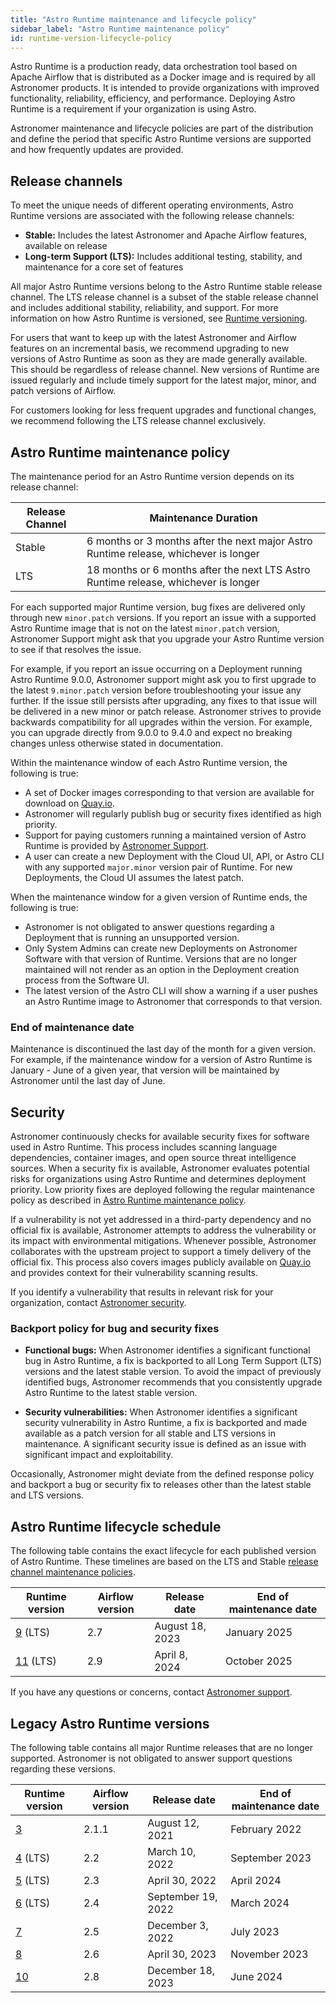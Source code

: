 ```yaml
---
title: "Astro Runtime maintenance and lifecycle policy"
sidebar_label: "Astro Runtime maintenance policy"
id: runtime-version-lifecycle-policy
---
```


Astro Runtime is a production ready, data orchestration tool based on Apache Airflow that is distributed as a Docker image and is required by all Astronomer products. It is intended to provide organizations with improved functionality, reliability, efficiency, and performance. Deploying Astro Runtime is a requirement if your organization is using Astro.

Astronomer maintenance and lifecycle policies are part of the distribution and define the period that specific Astro Runtime versions are supported and how frequently updates are provided.

## Release channels

To meet the unique needs of different operating environments, Astro Runtime versions are associated with the following release channels:

- **Stable:** Includes the latest Astronomer and Apache Airflow features, available on release
- **Long-term Support (LTS):** Includes additional testing, stability, and maintenance for a core set of features

All major Astro Runtime versions belong to the Astro Runtime stable release channel. The LTS release channel is a subset of the stable release channel and includes additional stability, reliability, and support. For more information on how Astro Runtime is versioned, see [Runtime versioning](runtime-image-architecture.mdx#runtime-versioning).

For users that want to keep up with the latest Astronomer and Airflow features on an incremental basis, we recommend upgrading to new versions of Astro Runtime as soon as they are made generally available. This should be regardless of release channel. New versions of Runtime are issued regularly and include timely support for the latest major, minor, and patch versions of Airflow.

For customers looking for less frequent upgrades and functional changes, we recommend following the LTS release channel exclusively.

## Astro Runtime maintenance policy

The maintenance period for an Astro Runtime version depends on its release channel:

| Release Channel | Maintenance Duration                                                                 |
| --------------- | ------------------------------------------------------------------------------------ |
| Stable          | 6 months or 3 months after the next major Astro Runtime release, whichever is longer |
| LTS             | 18 months or 6 months after the next LTS Astro Runtime release, whichever is longer  |

For each supported major Runtime version, bug fixes are delivered only through new `minor.patch` versions. If you report an issue with a supported Astro Runtime image that is not on the latest `minor.patch` version, Astronomer Support might ask that you upgrade your Astro Runtime version to see if that resolves the issue.

For example, if you report an issue occurring on a Deployment running Astro Runtime 9.0.0, Astronomer support might ask you to first upgrade to the latest `9.minor.patch` version before troubleshooting your issue any further. If the issue still persists after upgrading, any fixes to that issue will be delivered in a new minor or patch release. Astronomer strives to provide backwards compatibility for all upgrades within the version. For example, you can upgrade directly from 9.0.0 to 9.4.0 and expect no breaking changes unless otherwise stated in documentation.

Within the maintenance window of each Astro Runtime version, the following is true:

- A set of Docker images corresponding to that version are available for download on [Quay.io](https://quay.io/repository/astronomer/astro-runtime?tab=tags).
- Astronomer will regularly publish bug or security fixes identified as high priority.
- Support for paying customers running a maintained version of Astro Runtime is provided by [Astronomer Support](https://cloud.astronomer.io/open-support-request).
- A user can create a new Deployment with the Cloud UI, API, or Astro CLI with any supported `major.minor` version pair of Runtime. For new Deployments, the Cloud UI assumes the latest patch.

When the maintenance window for a given version of Runtime ends, the following is true:

- Astronomer is not obligated to answer questions regarding a Deployment that is running an unsupported version.
- Only System Admins can create new Deployments on Astronomer Software with that version of Runtime. Versions that are no longer maintained will not render as an option in the Deployment creation process from the Software UI.
- The latest version of the Astro CLI will show a warning if a user pushes an Astro Runtime image to Astronomer that corresponds to that version.

### End of maintenance date

Maintenance is discontinued the last day of the month for a given version. For example, if the maintenance window for a version of Astro Runtime is January - June of a given year, that version will be maintained by Astronomer until the last day of June.

## Security

Astronomer continuously checks for available security fixes for software used in Astro Runtime. This process includes scanning language dependencies, container images, and open source threat intelligence sources. When a security fix is available, Astronomer evaluates potential risks for organizations using Astro Runtime and determines deployment priority. Low priority fixes are deployed following the regular maintenance policy as described in [Astro Runtime maintenance policy](runtime-version-lifecycle-policy.mdx#astro-runtime-maintenance-policy).

If a vulnerability is not yet addressed in a third-party dependency and no official fix is available, Astronomer attempts to address the vulnerability or its impact with environmental mitigations. Whenever possible, Astronomer collaborates with the upstream project to support a timely delivery of the official fix. This process also covers images publicly available on [Quay.io](https://quay.io/repository/astronomer/astro-runtime?tab=tags) and provides context for their vulnerability scanning results.

If you identify a vulnerability that results in relevant risk for your organization, contact [Astronomer security](mailto:security@astronomer.io).

### Backport policy for bug and security fixes

- **Functional bugs:** When Astronomer identifies a significant functional bug in Astro Runtime, a fix is backported to all Long Term Support (LTS) versions and the latest stable version. To avoid the impact of previously identified bugs, Astronomer recommends that you consistently upgrade Astro Runtime to the latest stable version.

- **Security vulnerabilities:** When Astronomer identifies a significant security vulnerability in Astro Runtime, a fix is backported and made available as a patch version for all stable and LTS versions in maintenance. A significant security issue is defined as an issue with significant impact and exploitability.

Occasionally, Astronomer might deviate from the defined response policy and backport a bug or security fix to releases other than the latest stable and LTS versions.

## Astro Runtime lifecycle schedule

The following table contains the exact lifecycle for each published version of Astro Runtime. These timelines are based on the LTS and Stable [release channel maintenance policies](#release-channels).

| Runtime version                                                       | Airflow version | Release date       | End of maintenance date |
| --------------------------------------------------------------------- | --------------- | ------------------ | ----------------------- |
| [9](https://docs.astronomer.io/astro/runtime-release-notes#astro-runtime-900) (LTS) | 2.7             | August 18, 2023    | January 2025            |
| [11](https://docs.astronomer.io/astro/runtime-release-notes#astro-runtime-1100) (LTS)     | 2.9             | April 8, 2024      | October 2025            |

If you have any questions or concerns, contact [Astronomer support](https://cloud.astronomer.io/open-support-request).

## Legacy Astro Runtime versions

The following table contains all major Runtime releases that are no longer supported. Astronomer is not obligated to answer support questions regarding these versions.

| Runtime version                                       | Airflow version | Release date     | End of maintenance date |
| ----------------------------------------------------- | --------------- | ---------------- | ----------------------- |
| [3](https://docs.astronomer.io/astro/runtime-release-notes#astro-runtime-300)       | 2.1.1           | August 12, 2021    | February 2022           |
| [4](https://docs.astronomer.io/astro/runtime-release-notes#astro-runtime-400) (LTS) | 2.2             | March 10, 2022     | September 2023          |
| [5](https://docs.astronomer.io/astro/runtime-release-notes#astro-runtime-500) (LTS) | 2.3             | April 30, 2022     | April 2024              |
| [6](https://docs.astronomer.io/astro/runtime-release-notes#astro-runtime-600) (LTS) | 2.4             | September 19, 2022 | March 2024              |
| [7](https://docs.astronomer.io/astro/runtime-release-notes#astro-runtime-700)       | 2.5             | December 3, 2022   | July 2023               |
| [8](https://docs.astronomer.io/astro/runtime-release-notes#astro-runtime-800)       | 2.6             | April 30, 2023     | November 2023           |
| [10](https://docs.astronomer.io/astro/runtime-release-notes#astro-runtime-1000)     | 2.8             | December 18, 2023  | June 2024               |